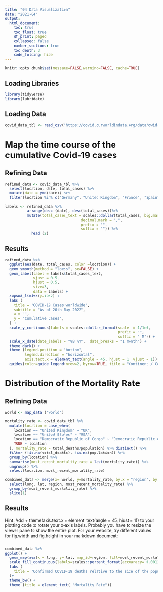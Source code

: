 ```yaml
---
title: "04 Data Visualization"
date: "2021-04"
output:
  html_document:
    toc: true
    toc_float: true
    df_print: paged
    collapsed: false
    number_sections: true
    toc_depth: 3
    code_folding: hide
---
```


```r
knitr::opts_chunk$set(message=FALSE,warning=FALSE, cache=TRUE)
```
## Loading Libraries 
```r
library(tidyverse)
library(lubridate)
```
## Loading Data
```r
covid_data_tbl <- read_csv("https://covid.ourworldindata.org/data/owid-covid-data.csv")

```
# Map the time course of the cumulative Covid-19 cases

## Refining Data
```r
refined_data <- covid_data_tbl %>% 
  select(location, date, total_cases) %>%
  mutate(date = ymd(date)) %>% 
  filter(location %in% c("Germany", "United Kingdom", "France", "Spain", "United States")) 

labels <- refined_data %>%
          arrange(desc (date), desc(total_cases))%>% 
          mutate(total_cases_text = scales::dollar(total_cases, big.mark = ".", 
                                   decimal.mark = ",", 
                                   prefix = "", 
                                   suffix = "")) %>% 
            head (2)
```


## Results
```r
refined_data %>% 
  ggplot(aes(date, total_cases, color =location)) + 
  geom_smooth(method = "loess", se=FALSE) + 
  geom_label(label = labels$total_cases_text,
             vjust = 0.5,
             hjust = 0.5,
             size=3, 
             data = labels) +
  expand_limits(y=10e7) +
  labs (
    title = "COVID-19 Cases worldwide",
    subtitle = "As of 20th May 2022",
    x = "",
    y = "Cumulative Cases",
  ) +
  scale_y_continuous(labels = scales::dollar_format(scale  = 1/1e6, 
                                                    prefix = "", 
                                                    suffix = " M")) + 
  scale_x_date(date_labels = "%B %Y",  date_breaks = "1 month") + 
  theme_dark() + 
  theme (legend.position = "bottom",
         legend.direction = "horizontal",
         axis.text.x = element_text(angle = 45, hjust = 1, vjust = 1)) + 
  guides(color=guide_legend(nrow=2, byrow=TRUE, title = "Continent / Country"))
```

# Distribution of the Mortality Rate

## Refining Data
```r
world <- map_data ("world") 

mortality_rate <- covid_data_tbl %>% 
  mutate(location = case_when(
    location == "United Kingdom" ~ "UK",
    location == "United States" ~ "USA",
    location == "Democratic Republic of Congo" ~ "Democratic Republic of the Congo",
    TRUE ~ location
  ), mortality_rate = total_deaths/population) %>% distinct() %>% 
  filter (!is.na(total_deaths), !is.na(population)) %>%
  group_by(location) %>% 
  summarise(most_recent_mortality_rate = last(mortality_rate)) %>% 
  ungroup() %>% 
  select(location, most_recent_mortality_rate)

combined_data <- merge(x= world, y=mortality_rate, by.x = "region", by.y = "location") %>% 
  select(long, lat, region, most_recent_mortality_rate) %>% 
  group_by(most_recent_mortality_rate) %>% 
  slice(1)


```
## Results

Hint: Add + theme(axis.text.x = element_text(angle = 45, hjust = 1)) to your plotting code to rotate your x-axis labels. Probably you have to resize the viewer pane to show the entire plot. For your website, try different values for fig.width and fig.height in your markdown document:

```r


```

```r
combined_data %>% 
ggplot() + 
  geom_map(aes(x = long, y= lat, map_id=region, fill=most_recent_mortality_rate), map=world) + 
  scale_fill_continuous(labels=scales::percent_format(accuaracy= 0.001), low="lightgreen", high="darkgreen")+
  labs (
    title = "Confirmed COVID-19 deaths relative to the size of the population",
  )+
  theme_bw() + 
  theme (title = element_text( "Mortality Rate"))
```

